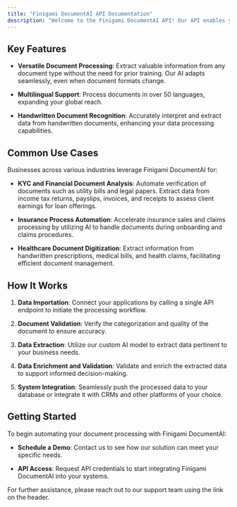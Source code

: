 ```yaml
---
title: "Finigami DocumentAI API Documentation"
description: "Welcome to the Finigami DocumentAI API! Our API enables you to automate document processing using advanced Generative AI (GenAI) models, allowing you to extract accurate insights from various documents within seconds."
---
```


## Key Features

* **Versatile Document Processing**: Extract valuable information from any document type without the need for prior training. Our AI adapts seamlessly, even when document formats change.

* **Multilingual Support**: Process documents in over 50 languages, expanding your global reach.

* **Handwritten Document Recognition**: Accurately interpret and extract data from handwritten documents, enhancing your data processing capabilities.

## Common Use Cases

Businesses across various industries leverage Finigami DocumentAI for:

* **KYC and Financial Document Analysis**: Automate verification of documents such as utility bills and legal papers. Extract data from income tax returns, payslips, invoices, and receipts to assess client earnings for loan offerings.

* **Insurance Process Automation**: Accelerate insurance sales and claims processing by utilizing AI to handle documents during onboarding and claims procedures.

* **Healthcare Document Digitization**: Extract information from handwritten prescriptions, medical bills, and health claims, facilitating efficient document management.

## How It Works

1. **Data Importation**: Connect your applications by calling a single API endpoint to initiate the processing workflow.

2. **Document Validation**: Verify the categorization and quality of the document to ensure accuracy.

3. **Data Extraction**: Utilize our custom AI model to extract data pertinent to your business needs.

4. **Data Enrichment and Validation**: Validate and enrich the extracted data to support informed decision-making.

5. **System Integration**: Seamlessly push the processed data to your database or integrate it with CRMs and other platforms of your choice.

## Getting Started

To begin automating your document processing with Finigami DocumentAI:

* **Schedule a Demo**: Contact us to see how our solution can meet your specific needs.

* **API Access**: Request API credentials to start integrating Finigami DocumentAI into your systems.

For further assistance, please reach out to our support team using the link on the header.